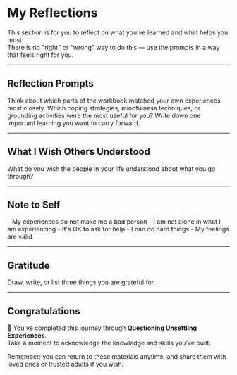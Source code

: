 # My Reflections

This section is for you to reflect on what you've learned and what helps you most.  
There is no "right" or "wrong" way to do this — use the prompts in a way that feels right for you.

---

## Reflection Prompts

<Accordion title="Which experiences felt most familiar?">
Think about which parts of the workbook matched your own experiences most closely.  
</Accordion>

<Accordion title="Which tools or exercises worked best?">
Which coping strategies, mindfulness techniques, or grounding activities were the most useful for you?  
</Accordion>

<Accordion title="One thing I want to remember">
Write down one important learning you want to carry forward.  
</Accordion>

---

## What I Wish Others Understood

<Accordion title="Reflection">
What do you wish the people in your life understood about what you go through?  
</Accordion>

---

## Note to Self

<Callout type="normalise">
- My experiences do not make me a bad person  
- I am not alone in what I am experiencing  
- It's OK to ask for help  
- I can do hard things  
- My feelings are valid  
</Callout>

---

## Gratitude

<Accordion title="3 Things I'm Grateful For">
Draw, write, or list three things you are grateful for.  
</Accordion>

---

## Congratulations

🎉 You've completed this journey through **Questioning Unsettling Experiences**.  
Take a moment to acknowledge the knowledge and skills you've built.  

Remember: you can return to these materials anytime, and share them with loved ones or trusted adults if you wish.